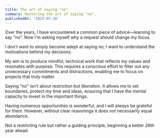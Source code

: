 ```yaml
---
title: The art of saying "no"
summary: Mastering the art of saying "no".
publishedAt: '2023-07-26'
---
```


Over the years, I have encountered a common piece of advice—learning to say "no". Now I'm asking myself why a request should change my focus.

I don't want to simply become adept at saying no; I want to understand the motivations behind my decisions.

My aim is to produce mindful, technical work that reflects my values and resonates with purpose. This requires a conscious effort to filter out any unnecessary commitments and distractions, enabling me to focus on projects that truly matter.

Saying "no" isn't about restriction but _liberation_. It allows me to set boundaries, protect my time and ideas, ensuring that I have the mental capacity to invest in the important things.

Having numerous opportunities is wonderful, and I will always be grateful for them. However, without clear reasonings it does not necessarily equal abundance.

Not a restricting rule but rather a guiding principle, beginning a better 26th year ahead.
